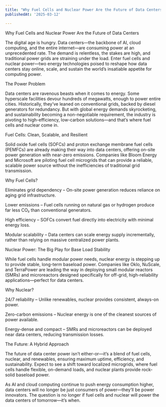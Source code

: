 ```yaml
---
title: "Why Fuel Cells and Nuclear Power Are the Future of Data Centers"
publishedAt: '2025-03-12'

---
```


Why Fuel Cells and Nuclear Power Are the Future of Data Centers

The digital age is hungry. Data centers—the backbone of AI, cloud computing, and the entire internet—are consuming power at an unprecedented rate. The demand is relentless, the stakes are high, and traditional power grids are straining under the load. Enter fuel cells and nuclear power—two energy technologies poised to reshape how data centers stay online, scale, and sustain the world’s insatiable appetite for computing power.

The Power Problem

Data centers are ravenous beasts when it comes to energy. Some hyperscale facilities devour hundreds of megawatts, enough to power entire cities. Historically, they’ve leaned on conventional grids, backed by diesel generators for redundancy. But with global energy demands skyrocketing, and sustainability becoming a non-negotiable requirement, the industry is pivoting to high-efficiency, low-carbon solutions—and that’s where fuel cells and nuclear come in.

Fuel Cells: Clean, Scalable, and Resilient

Solid oxide fuel cells (SOFCs) and proton exchange membrane fuel cells (PEMFCs) are already making their way into data centers, offering on-site power generation with near-zero emissions. Companies like Bloom Energy and Microsoft are piloting fuel cell microgrids that can provide a reliable, scalable power source without the inefficiencies of traditional grid transmission.

Why Fuel Cells?

Eliminates grid dependency – On-site power generation reduces reliance on aging grid infrastructure.

Lower emissions – Fuel cells running on natural gas or hydrogen produce far less CO₂ than conventional generators.

High efficiency – SOFCs convert fuel directly into electricity with minimal energy loss.

Modular scalability – Data centers can scale energy supply incrementally, rather than relying on massive centralized power plants.

Nuclear Power: The Big Play for Base Load Stability

While fuel cells handle modular power needs, nuclear energy is stepping up to provide stable, long-term baseload power. Companies like Oklo, NuScale, and TerraPower are leading the way in deploying small modular reactors (SMRs) and microreactors designed specifically for off-grid, high-reliability applications—perfect for data centers.

Why Nuclear?

24/7 reliability – Unlike renewables, nuclear provides consistent, always-on power.

Zero-carbon emissions – Nuclear energy is one of the cleanest sources of power available.

Energy-dense and compact – SMRs and microreactors can be deployed near data centers, reducing transmission losses.

The Future: A Hybrid Approach

The future of data center power isn’t either-or—it’s a blend of fuel cells, nuclear, and renewables, ensuring maximum uptime, efficiency, and sustainability. Expect to see a shift toward localized microgrids, where fuel cells handle flexible, on-demand loads, and nuclear plants provide rock-solid baseload power.

As AI and cloud computing continue to push energy consumption higher, data centers will no longer be just consumers of power—they’ll be power innovators. The question is no longer if fuel cells and nuclear will power the data centers of tomorrow—it’s when.
